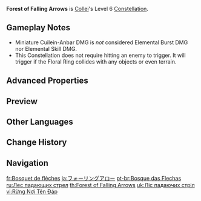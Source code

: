 {{Constellation Infobox
|image         = Constellation Forest of Falling Arrows.png
|character     = Collei
|level         = 6
|description   = When the Floral Ring hits, it will create a miniature Cuilein-Anbar that will deal 200% of Collei's ATK as {{Color|Dendro DMG}}.<br>Each Floral Brush can only create one such miniature Cuilein-Anbar.
|scale_att1    = ATK
}}
'''Forest of Falling Arrows''' is [[Collei]]'s Level 6 [[Constellation]].

==Gameplay Notes==
* Miniature Cuilein-Anbar DMG is ''not'' considered Elemental Burst DMG nor Elemental Skill DMG.
* This Constellation does not require hitting an enemy to trigger. It will trigger if the Floral Ring collides with any objects or even terrain.

==Advanced Properties==
{{Advanced Properties
|title   = Miniature Cuilein-Anbar
|gu      = 1U
|icdtag  = none
|poise   = 30
|impulse = 2
}}

==Preview==
{{Preview
|file = Forest of Falling Arrows Preview
}}

==Other Languages==
{{Other Languages
|en      = Forest of Falling Arrows
|zhs     = 坠镞为林
|zhs_rm  = Zhuì Zú Wéi Lín
|zht     = 墜鏃為林
|zht_rm  = Zhuì Zú Wéi Lín
|zh_tl   = 
|ja      = フォーリングアロー
|ja_rm   = Fooringu Aroo
|ja_tl   = Falling Arrow
|ko      = 낙하하는 화살의 숲
|ko_rm   = Nakhahaneun Hwasal-ui Sup
|ko_tl   = Falling Arrow Forest
|es      = Bosque de flechas
|es_tl   = Forest of Arrows
|fr      = Bosquet de flèches
|fr_tl   = Forest of Arrows
|ru      = Лес падающих стрел
|ru_tl   = Forest of Falling Arrows
|th      = Forest of Falling Arrows
|vi      = Rừng Nơi Tên Đáp
|vi_tl   = 
|de      = Stählerner Wald aus Pfeilen
|de_tl   = Steel Forest of Arrows
|id      = Forest of Falling Arrows
|pt      = Bosque das Flechas
|pt_tl   = Forest of Arrows
|tr      = Okdüşen Ormanı
|tr_tl   = Forest of Arrowfall
|it      = La foresta delle frecce cadenti
|it_tl   = Forest of Falling Arrows
}}

==Change History==
{{Change History|3.0}}

==Navigation==
{{Talent Navbox|Collei}}

[[fr:Bosquet de flèches]]
[[ja:フォーリングアロー]]
[[pt-br:Bosque das Flechas]]
[[ru:Лес падающих стрел]]
[[th:Forest of Falling Arrows]]
[[uk:Ліс падаючих стріл]]
[[vi:Rừng Nơi Tên Đáp]]